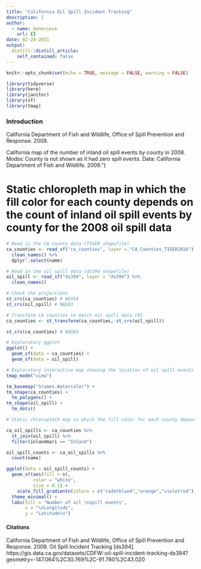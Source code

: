 ```yaml
---
title: "California Oil Spill Incident Tracking"
description: |
author:
  - name: Genevieve
    url: {}
date: 02-24-2021
output:
  distill::distill_article:
    self_contained: false
---
```


```r
knitr::opts_chunk$set(echo = TRUE, message = FALSE, warning = FALSE)

library(tidyverse)
library(here)
library(janitor)
library(sf)
library(tmap)
```

### Introduction

California Department of Fish and Wildlife, Office of Spill Prevention and Response. 2009. 

California map of the number of inland oil spill events by county in 2008. Modoc County is not shown as it had zero spill events. Data: California Department of Fish and Wildlife. 2009."}

# Static chloropleth map in which the fill color for each county depends on the count of inland oil spill events by county for the 2008 oil spill data 


```r
# Read in the CA county data (TIGER shapefile)
ca_counties <- read_sf("ca_counties", layer = "CA_Counties_TIGER2016") %>% 
  clean_names() %>% 
  dplyr::select(name)

# Read in the oil spill data (ds394 shapefile) 
oil_spill <- read_sf("ds394", layer = "ds394") %>% 
  clean_names() 
```

```r
# Check the projections
st_crs(ca_counties) # WGS84
st_crs(oil_spill) # NAD83

# Transform CA counties to match oil spill data CRS 
ca_counties <- st_transform(ca_counties, st_crs(oil_spill))

st_crs(ca_counties) # NAD83
```

```r
# Exploratory ggplot
ggplot() + 
  geom_sf(data = ca_counties) +
  geom_sf(data = oil_spill)
```

```r
# Exploratory interactive map showing the location of oil spill events 
tmap_mode("view")

tm_basemap("Stamen.Watercolor") +
tm_shape(ca_counties) +
  tm_polygons() +
tm_shape(oil_spill) +
  tm_dots()
```


```r

# Static chloropleth map in which the fill color for each county depends on the count of inland oil spill events by county for the 2008 oil spill data 

ca_oil_spills <- ca_counties %>% 
  st_join(oil_spill) %>% 
  filter(inlandmari == "Inland")

oil_spill_counts <- ca_oil_spills %>% 
  count(name) 

ggplot(data = oil_spill_counts) +
  geom_sf(aes(fill = n), 
          color = "white", 
          size = 0.1) +
    scale_fill_gradientn(colors = c("cadetblue4","orange","violetred")) +
  theme_minimal() +
  labs(fill = "Number of oil \nspill events",
       x = "\nLongitude",
       y = "Latitude\n")
```


#### **Citations**

California Department of Fish and Wildlife, Office of Spill Prevention and Response. 2009. Oil Spill Incident Tracking [ds394]. https://gis.data.ca.gov/datasets/CDFW::oil-spill-incident-tracking-ds394?geometry=-147.064%2C30.769%2C-91.780%2C43.020



